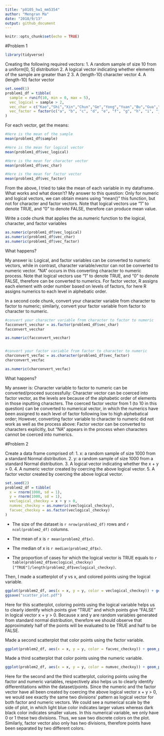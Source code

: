 ```yaml
---
title: "p8105_hw1_mm5354"
author: "Mengran Ma"
date: "2018/9/13"
output: github_document
---
```


```r
knitr::opts_chunk$set(echo = TRUE)
```
#Problem 1

```r
library(tidyverse)
```


Creating the following required vectors:
1. A random sample of size 10 from a uniform[0, 5] distribution
2. A logical vector indicating whether elements of the sample are greater than 2
3. A (length-10) character vector
4. A (length-10) factor vector

```r
set.seed(1)
problem1_df = tibble(
  sample = runif(10, min = 0, max = 5),
  vec_logical = sample > 2,
  vec_char = c("Kao","Shi","Xin","Chun","Ge","Yong","Yuan","Bu","Gua","Ke"),
  vec_factor = factor(c("a", "b", "c", "d", "e", "f", "g", "h", "i", "j"))
)
```


For each vector, get the means:

```r
#Here is the mean of the sample
mean(problem1_df$sample)

#Here is the mean for logical vector
mean(problem1_df$vec_logical)

#Here is the mean for character vector
mean(problem1_df$vec_char)

#Here is the mean for factor vector
mean(problem1_df$vec_factor)

```
From the above, I tried to take the mean of each variable in my dataframe. What works and what doesn’t? My answer to this question: Only for numeric and logical vectors, we can obtain means using "mean()" this function, but not for character and factor vectors. Note that logical vectors use "1" to denote TRUE, and "0" to denote FALSE, therefore can produce mean value.


Write a code chunk that applies the as.numeric function to the logical, character, and factor variables
```r
as.numeric(problem1_df$vec_logical)
as.numeric(problem1_df$vec_char)
as.numeric(problem1_df$vec_factor)
```

What happens?

My answer is: Logical, and factor variables can be converted to numeric vectors, while in contrast, character variable/vector can not be converted to numeric vector. "NA" occurs in this converting character to numeric process. Note that logical vectors use "1" to denote TRUE, and "0" to denote FALSE, therefore can be converted to numerics. For factor vector, R assigns each element with order number based on levels of factors, for here R assigns numerics to each level in alphebatic order.





In a second code chunk, convert your character variable from character to factor to numeric; similarly, convert your factor variable from factor to character to numeric. 

```r
#convert your character variable from character to factor to numeric
facconvert_vecchar = as.factor(problem1_df$vec_char)
facconvert_vecchar

as.numeric(facconvert_vecchar)


#convert your factor variable from factor to character to numeric
charconvert_vecfac = as.character(problem1_df$vec_factor)
charconvert_vecfac

as.numeric(charconvert_vecfac)

```

What happens?

My answer is: Character variable to factor to numeric can be converted/proceed successfully: Character vector can be coerced into factor vector, as the levels are because of the alphabetic order of elements in those inputting characters. The coerced factor vector from 1 (to 10 in this question) can be converted to numerical vector, in which the numerics have been assigned to each level of factor following low to high alphebatical order; 
However, converting factor variable to character to numeric did not work as well as the process above: Factor vector can be converted to characters explicitly, but "NA" appears in the process when characters cannot be coerced into numerics.


#Problem 2

Create a data frame comprised of:
1. x: a random sample of size 1000 from a standard Normal distribution.
2. y: a random sample of size 1000 from a standard Normal distribution.
3. A logical vector indicating whether the x + y > 0.
4. A numeric vector created by coercing the above logical vector.
5. A factor vector created by coercing the above logical vector.

```r
set.seed(2)
problem2_df = tibble(
  x = rnorm(1000, sd = 1),
  y = rnorm(1000, sd = 1),
  veclogical_checkxy = x + y > 0,
  numvec_checkxy = as.numeric(veclogical_checkxy),
  facvec_checkxy = as.factor(veclogical_checkxy)
)
```


* The size of the dataset is `r nrow(problem2_df)` rows and `r ncol(problem2_df)` columns.

* The mean of x is `r mean(problem2_df$x)`.

* The median of x is `r median(problem2_df$x)`.

* The proportion of cases for which the logical vector is TRUE equals to `r table(problem2_df$veclogical_checkxy) ["TRUE"]/length(problem2_df$veclogical_checkxy)`.



Then, I made a scatterplot of y vs x, and colored points using the logical variable.
```r

ggplot(problem2_df, aes(x = x, y = y, color = veclogical_checkxy)) + geom_point()
ggsave("scatter_plot.pdf")
```
Here for this scatterplot, coloring points using the logical variable helps us to clearly identify which points give "TRUE" and which points give "FALSE" in logical vector x + y > 0. Because x and y are random variables generated from standard normal distribution, therefore we should observe that approximately half of the points will be evaluated to be TRUE and half to be FALSE.


Made a second scatterplot that color points using the factor variable.
```r
ggplot(problem2_df, aes(x = x, y = y, color = facvec_checkxy)) + geom_point()
```

Made a third scatterplot that color points using the numeric variable.
```r
ggplot(problem2_df, aes(x = x, y = y, color = numvec_checkxy)) + geom_point()
```

Here for the second and the third scatterplot, coloring points using the factor and numeric variables, respectively also helps us to clearly identify differentitations within the dataset/points. Since the numeric and the factor vector have all been created by coercing the above logical vector x + y > 0, we would see exactly the same two divisions' pattern as logical vector for both factor and numeric vectors. We could see a numerical scale by the side of plot, in which light blue color indicates larger values whereas dark black color indicates smaller values. In this numerical variable, we only have 0 or 1 these two divisions. Thus, we saw two discrete colors on the plot. Similarly, factor vector also only has two divisions, therefore points have been separated by two different colors.
